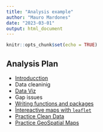 ```yaml
---
title: "Analysis example"
author: "Mauro Mardones"
date: "2023-03-01"
output: html_document
---
```



```r
knitr::opts_chunk$set(echo = TRUE)
```


## Analysis Plan


- [Introducction](Practice-1-RMD.html)
- Data cleaninig
- [Data Viz](DataViz.html) 
- Gap issues
- [Writing functions and packages](Function-And-Packages.html)
- [Ìntereactive maps with `leaflet`](Interactive_Plot.html)
- [Practice Clean Data](Practice_Clean_Manipulation.html) 
- [Practice GeoSpatial Maps](Practice_GeoSpatial_Analysis.html)